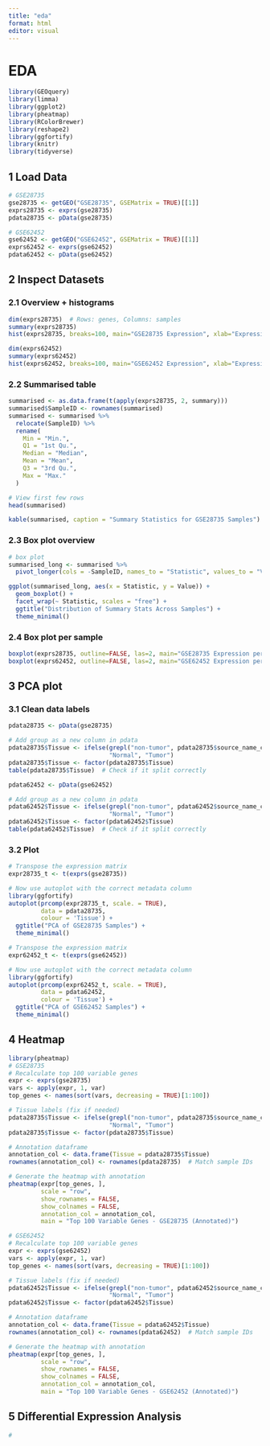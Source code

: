 ```yaml
---
title: "eda"
format: html
editor: visual
---
```


# EDA

```r
library(GEOquery)
library(limma)
library(ggplot2)
library(pheatmap)
library(RColorBrewer)
library(reshape2)
library(ggfortify)
library(knitr)
library(tidyverse)
```

## 1 Load Data

```r
# GSE28735
gse28735 <- getGEO("GSE28735", GSEMatrix = TRUE)[[1]]
exprs28735 <- exprs(gse28735)
pdata28735 <- pData(gse28735)

# GSE62452
gse62452 <- getGEO("GSE62452", GSEMatrix = TRUE)[[1]]
exprs62452 <- exprs(gse62452)
pdata62452 <- pData(gse62452)
```

## 2 **Inspect Datasets**

### 2.1 Overview + histograms

```r
dim(exprs28735)  # Rows: genes, Columns: samples
summary(exprs28735)
hist(exprs28735, breaks=100, main="GSE28735 Expression", xlab="Expression")

dim(exprs62452)
summary(exprs62452)
hist(exprs62452, breaks=100, main="GSE62452 Expression", xlab="Expression")
```

### 2.2 Summarised table

```r
summarised <- as.data.frame(t(apply(exprs28735, 2, summary)))
summarised$SampleID <- rownames(summarised)
summarised <- summarised %>%
  relocate(SampleID) %>%
  rename(
    Min = "Min.",
    Q1 = "1st Qu.",
    Median = "Median",
    Mean = "Mean",
    Q3 = "3rd Qu.",
    Max = "Max."
  )

# View first few rows
head(summarised)

kable(summarised, caption = "Summary Statistics for GSE28735 Samples")

```

### 2.3 Box plot overview

```r
# box plot
summarised_long <- summarised %>%
  pivot_longer(cols = -SampleID, names_to = "Statistic", values_to = "Value")

ggplot(summarised_long, aes(x = Statistic, y = Value)) +
  geom_boxplot() +
  facet_wrap(~ Statistic, scales = "free") +
  ggtitle("Distribution of Summary Stats Across Samples") +
  theme_minimal()
```

### 2.4 Box plot per sample

```r
boxplot(exprs28735, outline=FALSE, las=2, main="GSE28735 Expression per Sample")
boxplot(exprs62452, outline=FALSE, las=2, main="GSE62452 Expression per Sample")
```

## 3 PCA plot

### 3.1 Clean data labels

```r
pdata28735 <- pData(gse28735)

# Add group as a new column in pdata
pdata28735$Tissue <- ifelse(grepl("non-tumor", pdata28735$source_name_ch1, ignore.case = TRUE),
                            "Normal", "Tumor")
pdata28735$Tissue <- factor(pdata28735$Tissue)
table(pdata28735$Tissue)  # Check if it split correctly

pdata62452 <- pData(gse62452)

# Add group as a new column in pdata
pdata62452$Tissue <- ifelse(grepl("non-tumor", pdata62452$source_name_ch1, ignore.case = TRUE),
                            "Normal", "Tumor")
pdata62452$Tissue <- factor(pdata62452$Tissue)
table(pdata62452$Tissue)  # Check if it split correctly
```

### 3.2 Plot

```r
# Transpose the expression matrix
expr28735_t <- t(exprs(gse28735))

# Now use autoplot with the correct metadata column
library(ggfortify)
autoplot(prcomp(expr28735_t, scale. = TRUE),
         data = pdata28735,
         colour = 'Tissue') +
  ggtitle("PCA of GSE28735 Samples") +
  theme_minimal()

# Transpose the expression matrix
expr62452_t <- t(exprs(gse62452))

# Now use autoplot with the correct metadata column
library(ggfortify)
autoplot(prcomp(expr62452_t, scale. = TRUE),
         data = pdata62452,
         colour = 'Tissue') +
  ggtitle("PCA of GSE62452 Samples") +
  theme_minimal()

```

## 4 Heatmap

```r
library(pheatmap)
# GSE28735
# Recalculate top 100 variable genes
expr <- exprs(gse28735)
vars <- apply(expr, 1, var)
top_genes <- names(sort(vars, decreasing = TRUE)[1:100])

# Tissue labels (fix if needed)
pdata28735$Tissue <- ifelse(grepl("non-tumor", pdata28735$source_name_ch1, ignore.case = TRUE),
                            "Normal", "Tumor")
pdata28735$Tissue <- factor(pdata28735$Tissue)

# Annotation dataframe
annotation_col <- data.frame(Tissue = pdata28735$Tissue)
rownames(annotation_col) <- rownames(pdata28735)  # Match sample IDs

# Generate the heatmap with annotation
pheatmap(expr[top_genes, ],
         scale = "row",
         show_rownames = FALSE,
         show_colnames = FALSE,
         annotation_col = annotation_col,
         main = "Top 100 Variable Genes - GSE28735 (Annotated)")

# GSE62452
# Recalculate top 100 variable genes
expr <- exprs(gse62452)
vars <- apply(expr, 1, var)
top_genes <- names(sort(vars, decreasing = TRUE)[1:100])

# Tissue labels (fix if needed)
pdata62452$Tissue <- ifelse(grepl("non-tumor", pdata62452$source_name_ch1, ignore.case = TRUE),
                            "Normal", "Tumor")
pdata62452$Tissue <- factor(pdata62452$Tissue)

# Annotation dataframe
annotation_col <- data.frame(Tissue = pdata62452$Tissue)
rownames(annotation_col) <- rownames(pdata62452)  # Match sample IDs

# Generate the heatmap with annotation
pheatmap(expr[top_genes, ],
         scale = "row",
         show_rownames = FALSE,
         show_colnames = FALSE,
         annotation_col = annotation_col,
         main = "Top 100 Variable Genes - GSE62452 (Annotated)")
```

## 5 Differential Expression Analysis

```r
# 
```
